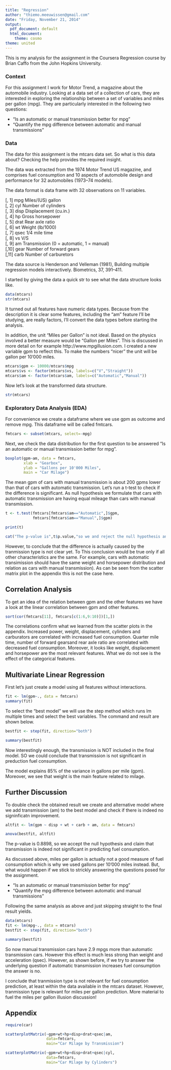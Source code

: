 ```yaml
---
title: "Regression"
author: "thiemo.meeuwissen@gmail.com"
date: "Friday, November 21, 2014"
output:
  pdf_document: default
  html_document:
    theme: cosmo
theme: united
---
```


This is my analysis for the assignment in the Coursera Regression course by Brian Caffo from the John Hopkins University.

### Context

For this assignment I work for Motor Trend, a magazine about the automobile industry. Looking at a data set of a collection of cars, they are interested in exploring the relationship between a set of variables and miles per gallon (mpg). They are particularly interested in the following two questions:

- “Is an automatic or manual transmission better for mpg”
- "Quantify the mpg difference between automatic and manual transmissions"

### Data

The data for this assignment is the mtcars data set. So what is this data about? Checking the help provides the required insight.

The data was extracted from the 1974 Motor Trend US magazine, and comprises fuel consumption and 10 aspects of automobile design and performance for 32 automobiles (1973–74 models). 

The data format is data frame with 32 observations on 11 variables. 

[, 1]  mpg  Miles/(US) gallon  
[, 2]  cyl  Number of cylinders  
[, 3]  disp  Displacement (cu.in.)  
[, 4]  hp  Gross horsepower  
[, 5]  drat  Rear axle ratio  
[, 6]  wt  Weight (lb/1000)  
[, 7]  qsec  1/4 mile time  
[, 8]  vs  V/S  
[, 9]  am  Transmission (0 = automatic, 1 = manual)  
[,10]  gear  Number of forward gears  
[,11]  carb  Number of carburetors  

The data source is Henderson and Velleman (1981), Building multiple regression models interactively. Biometrics, 37, 391–411. 

I started by giving the data a quick str to see what the data structure looks like.

```r
data(mtcars)
str(mtcars)
```

It turned out all features have numeric data types. Because from the description it is clear some features, including the "am" feature I'll be studying, are really factors, I'll convert the data types before starting the analysis.

In addition, the unit "Miles per Gallon" is not ideal. Based on the physics involved a better measure would be "Gallon per Miles". This is discussed in more detail on for example http://www.mpgillusion.com. I created a new variable gpm to reflect this. To make the numbers "nicer" the unit will be gallon per 10'000 miles.


```r
mtcars$gpm <- 10000/mtcars$mpg
mtcars$vs <- factor(mtcars$vs, labels=c("V","Straight"))
mtcars$am <- factor(mtcars$am, labels=c("Automatic","Manual"))
```
Now let's look at the transformed data structure.
```r
str(mtcars)
```

### Exploratory Data Analysis (EDA)

For convenience we create a dataframe where we use gpm as outcome and remove mpg. This dataframe will be called fmtcars.

```r
fmtcars <- subset(mtcars, select=-mpg)
```

Next, we check the data distribution for the first question to be answered “Is an automatic or manual transmission better for mpg”.

```r
boxplot(gpm~am, data = fmtcars,
        xlab = "Gearbox",
        ylab = "Gallons per 10'000 Miles",
        main = "Car Milage")
```

The mean gpm of cars with manual transmission is about 200 gpms lower than that of cars with automatic transmission. Let's run a t-test to check if the difference is significant. As null hypothesis we formulate that cars with automatic transmission are having equal mileage than cars with manual transmission.

```r
t <- t.test(fmtcars[fmtcars$am=="Automatic",]$gpm,
            fmtcars[fmtcars$am=="Manual",]$gpm)
```

```r
print(t)

cat("The p-value is",t$p.value,"so we and reject the null hypothesis and conclude that within the dataset the difference between automatic and manual transmission is significant.")
```

However, to conclude that the difference is actually caused by the tranmission type is not clear yet. To This conclusion would be true only if all other characteristics are the same. For example, cars with automatic transimission should have the same weight and horsepower distribution and relation as cars with manual transmission). As can be seen from the scatter matrix plot in the appendix this is not the case here.

## Correlation Analysis

To get an idea of the relation between gpm and the other features we have a look at the linear correlation between gpm and other features.
```r
sort(cor(fmtcars[11], fmtcars[c(1:6,9:10)])[1,])
```

The correlations confirm what we learned from the scatter plots in the appendix. Increased power, weight, displacement, cylinders and carburators are correlated with increased fuel consumption. Quarter mile time, number of forward gearsand rear axle ratio are correlated with decreased fuel consumption. Moreover, it looks like weight, displacement and horsepower are the most relevant features. What we do not see is the effect of the categorical features. 

## Multivariate Linear Regression

First let's just create a model using all features without interactions.

```r
fit <- lm(gpm~., data = fmtcars)
summary(fit)
```
To select the "best model" we will use the step method which runs lm multiple times and select the best variables. The command and result are shown below.
```r
bestfit <- step(fit, direction="both")
```
```r
summary(bestfit)
```
Now interestingly enough, the transmission is NOT included in the final model. SO we could conclude that transmission is not significant in preduction fuel consumption.

The model explains 85% of the variance in gallons per mile (gpm). Moreover, we see that weight is the main feature related to milage. 

## Further Discussion

To double check the obtained result we create and alternative model where we add transmission (am) to the best model and check if there is indeed no signinficatn improvement.

```r
altfit <- lm(gpm ~ disp + wt + carb + am, data = fmtcars)
```

```r
anova(bestfit, altfit)
```
The p-value is 0.8898, so we accept the null hypothesis and claim that transmission is indeed not significant in predicting fuel consumption.

As discussed above, miles per gallon is actually not a good measure of fuel consumption which is why we used gallons per 10'000 miles instead. But, what would happen if we stick to strickly answering the questions posed for the assignment.

- “Is an automatic or manual transmission better for mpg”
- "Quantify the mpg difference between automatic and manual transmissions"

Following the same analysis as above and just skipping straight to the final result yields.

```r
data(mtcars)
fit <- lm(mpg~., data = mtcars)
bestfit <- step(fit, direction="both")
```
```r
summary(bestfit)
```

So now manual transmission cars have 2.9 mpgs more than automatic transmission cars. However this effect is much less strong than weight and acceleration (qsec). However, as shown before, if we try to answer the underlying question if automatic transmission increases fuel consumption the answer is no. 

I conclude that tranmission type is not relevant for fuel consumption prediction, at least within the data available in the mtcars dataset. However, tranmission type is relevant for miles per gallon prediction. More material to fuel the miles per gallon illusion discussion!

## Appendix

```r
require(car)
```

```r
scatterplotMatrix(~gpm+wt+hp+disp+drat+qsec|am,
                  data=fmtcars,
                  main="Car Milage by Transmission")

scatterplotMatrix(~gpm+wt+hp+disp+drat+qsec|cyl,
                  data=fmtcars,
                  main="Car Milage by Cylinders")
```
